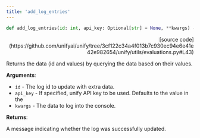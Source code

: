 ```yaml
---
title: 'add_log_entries'
---
```


```python
def add_log_entries(id: int, api_key: Optional[str] = None, **kwargs) -> Dict[str, str]:
```

<p align="right">[source code](https://github.com/unifyai/unify/tree/3cf122c34a4f013b7c930ec94e6e41e42e982654/unify/utils/evaluations.py#L43)</p>

Returns the data (id and values) by querying the data based on their values.

**Arguments**:

- `id` - The log id to update with extra data.
- `api_key` - If specified, unify API key to be used. Defaults to the value in the
- `kwargs` - The data to log into the console.



**Returns**:

A message indicating whether the log was successfully updated.